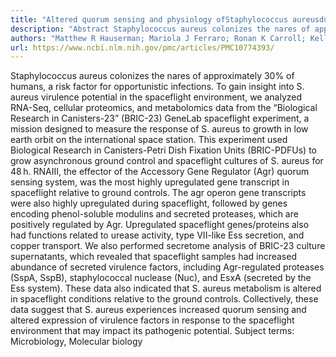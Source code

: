 ```yaml
---
title: "Altered quorum sensing and physiology ofStaphylococcus aureusduring spaceflight detected by multi-omics data analysis"
description: "Abstract Staphylococcus aureus colonizes the nares of approximately 30% of humans, a risk factor for opportunistic infections. To gain insight into S. aureus virulence potential in the spaceflight env..."
authors: "Matthew R Hauserman; Mariola J Ferraro; Ronan K Carroll; Kelly C Rice"
url: https://www.ncbi.nlm.nih.gov/pmc/articles/PMC10774393/
---
```


Staphylococcus aureus colonizes the nares of approximately 30% of humans, a risk factor for opportunistic infections. To gain insight into S. aureus virulence potential in the spaceflight environment, we analyzed RNA-Seq, cellular proteomics, and metabolomics data from the “Biological Research in Canisters-23” (BRIC-23) GeneLab spaceflight experiment, a mission designed to measure the response of S. aureus to growth in low earth orbit on the international space station. This experiment used Biological Research in Canisters-Petri Dish Fixation Units (BRIC-PDFUs) to grow asynchronous ground control and spaceflight cultures of S. aureus for 48 h. RNAIII, the effector of the Accessory Gene Regulator (Agr) quorum sensing system, was the most highly upregulated gene transcript in spaceflight relative to ground controls. The agr operon gene transcripts were also highly upregulated during spaceflight, followed by genes encoding phenol-soluble modulins and secreted proteases, which are positively regulated by Agr. Upregulated spaceflight genes/proteins also had functions related to urease activity, type VII-like Ess secretion, and copper transport. We also performed secretome analysis of BRIC-23 culture supernatants, which revealed that spaceflight samples had increased abundance of secreted virulence factors, including Agr-regulated proteases (SspA, SspB), staphylococcal nuclease (Nuc), and EsxA (secreted by the Ess system). These data also indicated that S. aureus metabolism is altered in spaceflight conditions relative to the ground controls. Collectively, these data suggest that S. aureus experiences increased quorum sensing and altered expression of virulence factors in response to the spaceflight environment that may impact its pathogenic potential. Subject terms: Microbiology, Molecular biology
